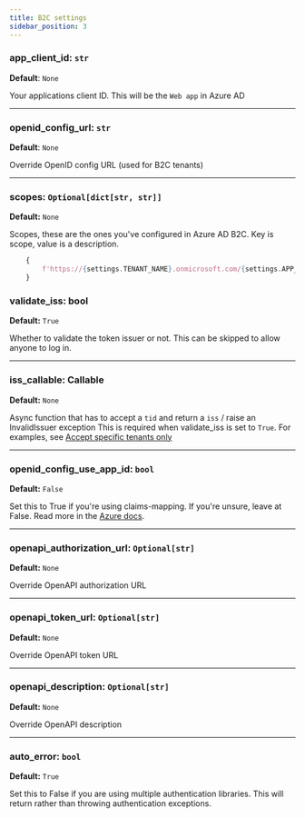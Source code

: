 ```yaml
---
title: B2C settings
sidebar_position: 3
---
```


### app_client_id: `str`
**Default**: `None`

Your applications client ID. This will be the `Web app` in Azure AD

-----------------

### openid_config_url: `str`
**Default**: `None`

Override OpenID config URL (used for B2C tenants)

-----------------

### scopes: `Optional[dict[str, str]]`
**Default:** `None`

Scopes, these are the ones you've configured in Azure AD B2C. Key is scope, value is a description.

```python
    {
        f'https://{settings.TENANT_NAME}.onmicrosoft.com/{settings.APP_CLIENT_ID}/user_impersonation': 'user_impersonation'
    }
```

### validate_iss: bool
**Default:** `True`

Whether to validate the token issuer or not. This can be skipped to allow anyone to log in.

-----------------

### iss_callable: Callable
**Default:** `None`

Async function that has to accept a `tid` and return a `iss` / raise an InvalidIssuer exception
This is required when validate_iss is set to `True`. For examples, see
[Accept specific tenants only](../multi-tenant/accept_specific_tenants_only)

-----------------

### openid_config_use_app_id: `bool`
**Default:** `False`

Set this to True if you're using claims-mapping. If you're unsure, leave at False. Read more in the
[Azure docs](https://docs.microsoft.com/en-us/azure/active-directory/develop/v2-protocols-oidc#sample-response).

-----------------


### openapi_authorization_url: `Optional[str]`
**Default:** `None`

Override OpenAPI authorization URL

-----------------

### openapi_token_url: `Optional[str]`
**Default:** `None`

Override OpenAPI token URL

-----------------

### openapi_description: `Optional[str]`
**Default:** `None`

Override OpenAPI description

-----------------

### auto_error: `bool`
**Default:** `True`

Set this to False if you are using multiple authentication libraries.  This will return rather than
throwing authentication exceptions.
